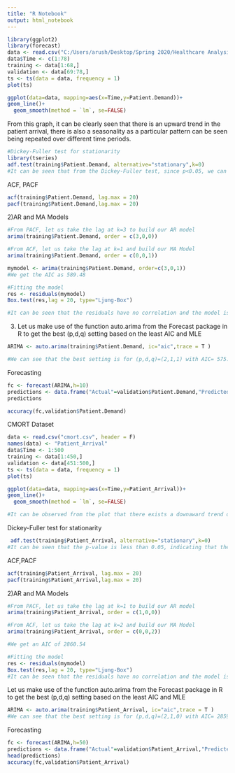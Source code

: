 ---
title: "R Notebook"
output: html_notebook
---

```{r}
library(ggplot2)
library(forecast)
data <- read.csv("C:/Users/arush/Desktop/Spring 2020/Healthcare Analysis/HW/HW2/IE5400_HW02_Q7.csv")
data$Time <- c(1:78)
training <- data[1:68,]
validation <- data[69:78,]
ts <- ts(data = data, frequency = 1)
plot(ts)

```

```{r}
ggplot(data=data, mapping=aes(x=Time,y=Patient.Demand))+
geom_line()+
  geom_smooth(method = `lm`, se=FALSE)

```

From this graph, it can be clearly seen that there is an upward trend in the patient arrival, there is also a seasonality as a particular pattern can be seen being repeated over different time periods.

```{r}
#Dickey-Fuller test for stationarity
library(tseries)
adf.test(training$Patient.Demand, alternative="stationary",k=0)
#It can be seen that from the Dickey-Fuller test, since p<0.05, we can accept the hypothesis that the data is stationary

```

ACF, PACF
```{r}
acf(training$Patient.Demand, lag.max = 20)
pacf(training$Patient.Demand,lag.max = 20)
```

2)AR and MA Models
```{r}
#From PACF, let us take the lag at k=3 to build our AR model
arima(training$Patient.Demand, order = c(3,0,0))

#From ACF, let us take the lag at k=1 and build our MA Model
arima(training$Patient.Demand, order = c(0,0,1))

mymodel <- arima(training$Patient.Demand, order=c(3,0,1))
#We get the AIC as 589.48

#Fitting the model
res <- residuals(mymodel)
Box.test(res,lag = 20, type="Ljung-Box")

#It can be seen that the residuals have no correlation and the model is a good fit
```

3) Let us make use of the function auto.arima from the Forecast package in R to get the best (p,d,q) setting based on the least AIC and MLE
```{r}
ARIMA <- auto.arima(training$Patient.Demand, ic="aic",trace = T )

#We can see that the best setting is for (p,d,q)=(2,1,1) with AIC= 575.89. Thus, we will stick with this setting to forecast our values
```

Forecasting
```{r}
fc <- forecast(ARIMA,h=10)
predictions <- data.frame("Actual"=validation$Patient.Demand,"Predicted"=fc$mean,"Error"=validation$Patient.Demand-fc$mean)
predictions

accuracy(fc,validation$Patient.Demand)
```

CMORT Dataset
```{r}
data <- read.csv("cmort.csv", header = F)
names(data) <- "Patient_Arrival"
data$Time <- 1:500
training <- data[1:450,]
validation <- data[451:500,]
ts <- ts(data = data, frequency = 1)
plot(ts)

```

```{r}
ggplot(data=data, mapping=aes(x=Time,y=Patient_Arrival))+
geom_line()+
  geom_smooth(method = `lm`, se=FALSE)

#It can be observed from the plot that there exists a downaward trend of patient arrival and there also exists a seasonality which peaks at a certain time and then falls down and again rises up to another peak over a period of time
```

Dickey-Fuller test for stationarity
```{r}
 adf.test(training$Patient_Arrival, alternative="stationary",k=0)
#It can be seen that the p-value is less than 0.05, indicating that the data is not stationary
```

ACF,PACF
```{r}
acf(training$Patient_Arrival, lag.max = 20)
pacf(training$Patient_Arrival,lag.max = 20)
```

2)AR and MA Models
```{r}
#From PACF, let us take the lag at k=1 to build our AR model
arima(training$Patient_Arrival, order = c(1,0,0))

#From ACF, let us take the lag at k=2 and build our MA Model
arima(training$Patient_Arrival, order = c(0,0,2))

#We get an AIC of 2860.54

#Fitting the model
res <- residuals(mymodel)
Box.test(res,lag = 20, type="Ljung-Box")
#It can be seen that the residuals have no correlation and the model is a good fit
```

Let us make use of the function auto.arima from the Forecast package in R to get the best (p,d,q) setting based on the least AIC and MLE
```{r}
ARIMA <- auto.arima(training$Patient_Arrival, ic="aic",trace = T )
#We can see that the best setting is for (p,d,q)=(2,1,0) with AIC= 2859.09. Thus, we will stick with this setting to forecast our values
```

Forecasting
```{r}
fc <- forecast(ARIMA,h=50)
predictions <- data.frame("Actual"=validation$Patient_Arrival,"Predicted"=fc$mean,"Error"=validation$Patient_Arrival-fc$mean)
head(predictions)
accuracy(fc,validation$Patient_Arrival)
```


